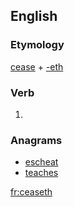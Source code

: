 ==English==

===Etymology===
[[cease]] + [[-eth]]

===Verb===
{{en-verb form}}

# {{archaic third-person singular of|cease}}

===Anagrams===
* [[escheat#English|escheat]]
* [[teaches#English|teaches]]

[[fr:ceaseth]]
